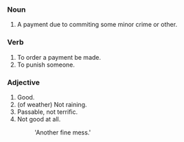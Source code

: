 === Noun ===

#A payment due to commiting some minor crime or other.

=== Verb ===

#To order a payment be made.
#To punish someone.

=== Adjective ===

#Good.
#(of weather) Not raining.
#Passable, not terrific.
#Not good at all.
#:'Another fine mess.'
